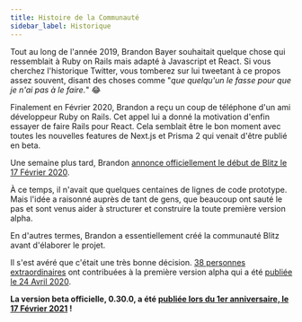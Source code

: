 ```yaml
---
title: Histoire de la Communauté
sidebar_label: Historique
---
```


Tout au long de l'année 2019, Brandon Bayer souhaitait quelque chose qui ressemblait à Ruby on
Rails mais adapté à Javascript et React. Si vous cherchez l'historique Twitter, vous tomberez
sur lui tweetant à ce propos assez souvent, disant des choses comme "_que quelqu'un
le fasse pour que je n'ai pas à le faire._" 😂

Finalement en Février 2020, Brandon a reçu un coup de téléphone d'un ami développeur Ruby on Rails.
Cet appel lui a donné la motivation d'enfin essayer de faire Rails pour
React. Cela semblait être le bon moment avec toutes les nouvelles features de Next.js et
Prisma 2 qui venait d'être publié en beta.

Une semaine plus tard, Brandon
[annonce officiellement le début de Blitz le 17 Février 2020](https://twitter.com/flybayer/status/1229425878481793024).

À ce temps, il n'avait que quelques centaines de lignes de code prototype. Mais l'idée
a raisonné auprès de tant de gens, que beaucoup ont sauté le pas et sont venus aider
à structurer et construire la toute première version alpha.

En d'autres termes, Brandon a essentiellement créé la communauté Blitz avant
d'élaborer le projet.

Il s'est avéré que c'était une très bonne décision.
[38 personnes extraordinaires](https://github.com/blitz-js/blitz/tree/ab6f60571ad61eef6be55e9684f2e243fa902e8d#contributors-)
ont contribuées à la première version alpha qui a été
[publiée le 24 Avril 2020](https://twitter.com/flybayer/status/1253649008540569600).

**La version beta officielle, 0.30.0, a été
[publiée lors du 1er anniversaire, le 17 Février 2021](https://twitter.com/flybayer/status/1362048912476016642) !**
